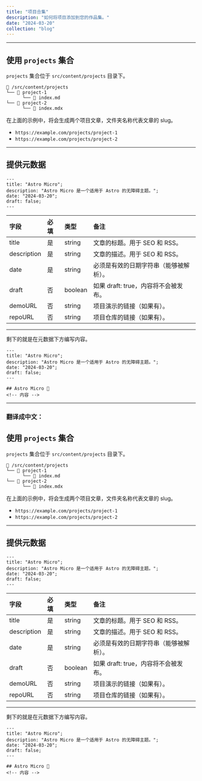 ```yaml
---
title: "项目合集"
description: "如何将项目添加到您的作品集。"
date: "2024-03-20"
collection: "blog"
---
```


---

## 使用 `projects` 集合

`projects` 集合位于 `src/content/projects` 目录下。

```
📁 /src/content/projects
└── 📁 project-1
      └── 📄 index.md
└── 📁 project-2
      └── 📄 index.mdx
```

在上面的示例中，将会生成两个项目文章，文件夹名称代表文章的 slug。

- `https://example.com/projects/project-1`
- `https://example.com/projects/project-2`

---

## 提供元数据

```astro
---
title: "Astro Micro";
description: "Astro Micro 是一个适用于 Astro 的无障碍主题。";
date: "2024-03-20";
draft: false;
---
```

| 字段         | 必填 | 类型     | 备注                                             |
| :----------- | :--- | :------- | :----------------------------------------------- |
| title        | 是   | string   | 文章的标题。用于 SEO 和 RSS。                    |
| description  | 是   | string   | 文章的描述。用于 SEO 和 RSS。                    |
| date         | 是   | string   | 必须是有效的日期字符串（能够被解析）。           |
| draft        | 否   | boolean  | 如果 draft: true，内容将不会被发布。             |
| demoURL      | 否   | string   | 项目演示的链接（如果有）。                       |
| repoURL      | 否   | string   | 项目仓库的链接（如果有）。                       |

---

剩下的就是在元数据下方编写内容。

```astro
---
title: "Astro Micro";
description: "Astro Micro 是一个适用于 Astro 的无障碍主题。";
date: "2024-03-20";
draft: false;
---

## Astro Micro 🔬
<!-- 内容 -->
```

---

### 翻译成中文：

## 使用 `projects` 集合

`projects` 集合位于 `src/content/projects` 目录下。

```
📁 /src/content/projects
└── 📁 project-1
      └── 📄 index.md
└── 📁 project-2
      └── 📄 index.mdx
```

在上面的示例中，将会生成两个项目文章，文件夹名称代表文章的 slug。

- `https://example.com/projects/project-1`
- `https://example.com/projects/project-2`

---

## 提供元数据

```astro
---
title: "Astro Micro";
description: "Astro Micro 是一个适用于 Astro 的无障碍主题。";
date: "2024-03-20";
draft: false;
---
```

| 字段         | 必填 | 类型     | 备注                                             |
| :----------- | :--- | :------- | :----------------------------------------------- |
| title        | 是   | string   | 文章的标题。用于 SEO 和 RSS。                    |
| description  | 是   | string   | 文章的描述。用于 SEO 和 RSS。                    |
| date         | 是   | string   | 必须是有效的日期字符串（能够被解析）。           |
| draft        | 否   | boolean  | 如果 draft: true，内容将不会被发布。             |
| demoURL      | 否   | string   | 项目演示的链接（如果有）。                       |
| repoURL      | 否   | string   | 项目仓库的链接（如果有）。                       |

---

剩下的就是在元数据下方编写内容。

```astro
---
title: "Astro Micro";
description: "Astro Micro 是一个适用于 Astro 的无障碍主题。";
date: "2024-03-20";
draft: false;
---

## Astro Micro 🔬
<!-- 内容 -->
```